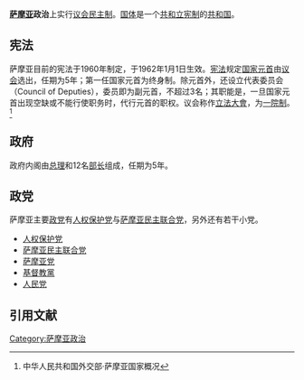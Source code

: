 '''[[萨摩亚|萨摩亚]]政治'''上实行[[议会民主制|议会民主制]]。[[国体|国体]]是一个[[共和立宪制|共和立宪制]]的[[共和国|共和国]]。

== 宪法 ==
萨摩亚目前的宪法于1960年制定，于1962年1月1日生效。[[宪法|宪法]]规定[[薩摩亞國家元首|国家元首]]由[[议会|议会]]选出，任期为5年；第一任国家元首为终身制。除元首外，还设立代表委员会（Council of Deputies），委员即为副元首，不超过3名；其职能是，一旦国家元首出现空缺或不能行使职务时，代行元首的职权。议会称作[[薩摩亞立法大會|立法大會]]，为[[一院制|一院制]]。<ref>{{cite web |url=http://www.fmprc.gov.cn/chn/wjb/zzjg/bmdyzs/gjlb/1972/1972x0/default.htm |title=存档副本 |accessdate=2007-08-18  |deadurl=yes |archiveurl=https://web.archive.org/web/20070823191655/http://www.fmprc.gov.cn/chn/wjb/zzjg/bmdyzs/gjlb/1972/1972x0/default.htm |archivedate=2007-08-23 }} 中华人民共和国外交部·萨摩亚国家概况</ref>

== 政府 ==
政府内阁由[[薩摩亞總理|总理]]和12名[[部长|部长]]组成，任期为5年。

== 政党 ==
萨摩亚主要[[政党|政党]]有[[人权保护党|人权保护党]]与[[萨摩亚民主联合党|萨摩亚民主联合党]]，另外还有若干小党。

* [[人权保护党|人权保护党]]
* [[萨摩亚民主联合党|萨摩亚民主联合党]]
* [[萨摩亚党|萨摩亚党]]
* [[基督教黨_(薩摩亞)|基督教黨]]
* [[人民党_(萨摩亚)|人民党]]

== 引用文献 ==
<references/>

{{大洋洲题目|政治}}

[[Category:萨摩亚政治|Category:萨摩亚政治]]